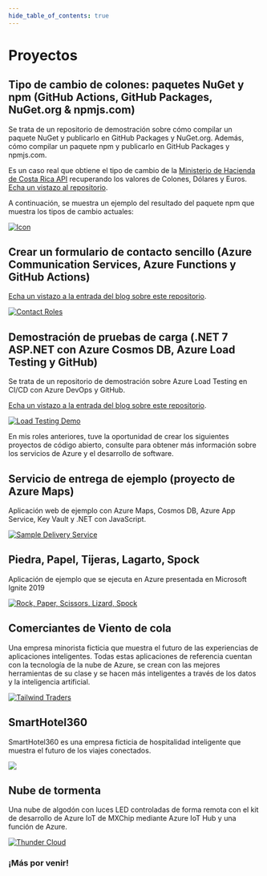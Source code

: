 ```yaml
---
hide_table_of_contents: true
---
```


# Proyectos

## Tipo de cambio de colones: paquetes NuGet y npm (GitHub Actions, GitHub Packages, NuGet.org & npmjs.com)

Se trata de un repositorio de demostración sobre cómo compilar un paquete NuGet y publicarlo en GitHub Packages y NuGet.org. Además, cómo compilar un paquete npm y publicarlo en GitHub Packages y npmjs.com.

Es un caso real que obtiene el tipo de cambio de la [Ministerio de Hacienda de Costa Rica API](https://api.hacienda.go.cr/indicadores/tc) recuperando los valores de Colones, Dólares y Euros.
[Echa un vistazo al repositorio](https://github.com/dsanchezcr/ColonesExchangeRate).

A continuación, se muestra un ejemplo del resultado del paquete npm que muestra los tipos de cambio actuales:

<ExchangeRates />

[![Icon](pathname:///img/blog/2023-11-06-ColonesExchangeRate/Icon.png)](https://github.com/dsanchezcr/ColonesExchangeRate)

## Crear un formulario de contacto sencillo (Azure Communication Services, Azure Functions y GitHub Actions)

[Echa un vistazo a la entrada del blog sobre este repositorio](/blog/building-a-contact-form-with-azure).

[![Contact Roles](pathname:///img/blog/2023-04-23-BuildContactForm/ContactFormResult.jpg)](https://github.com/dsanchezcr/ContactFormWithAzure)

## Demostración de pruebas de carga (.NET 7 ASP.NET con Azure Cosmos DB, Azure Load Testing y GitHub)

Se trata de un repositorio de demostración sobre Azure Load Testing en CI/CD con Azure DevOps y GitHub.

[Echa un vistazo a la entrada del blog sobre este repositorio](https://xpirit.com/adding-load-testing-to-your-workflows).

[![Load Testing Demo](pathname:///img/blog/2022-12-21-LoadTesting/LoadTestingWebApp.jpg)](https://github.com/dsanchezcr/LoadTestingDemo)

En mis roles anteriores, tuve la oportunidad de crear los siguientes proyectos de código abierto, consulte para obtener más información sobre los servicios de Azure y el desarrollo de software.

## Servicio de entrega de ejemplo (proyecto de Azure Maps)

Aplicación web de ejemplo con Azure Maps, Cosmos DB, Azure App Service, Key Vault y .NET con JavaScript.

[![Sample Delivery Service](https://raw.githubusercontent.com/dsanchezcr/SampleDeliveryService/main/Images/App.gif)](https://github.com/dsanchezcr/SampleDeliveryService)

## Piedra, Papel, Tijeras, Lagarto, Spock

Aplicación de ejemplo que se ejecuta en Azure presentada en Microsoft Ignite 2019

[![Rock, Paper, Scissors, Lizard, Spock](https://raw.githubusercontent.com/microsoft/RockPaperScissorsLizardSpock/main/Documents/Images/RPSLS.gif)](https://github.com/microsoft/RockPaperScissorsLizardSpock)

## Comerciantes de Viento de cola

Una empresa minorista ficticia que muestra el futuro de las experiencias de aplicaciones inteligentes. Todas estas aplicaciones de referencia cuentan con la tecnología de la nube de Azure, se crean con las mejores herramientas de su clase y se hacen más inteligentes a través de los datos y la inteligencia artificial.

[![Tailwind Traders](https://raw.githubusercontent.com/microsoft/TailwindTraders/master/Documents/Images/Logo.png)](https://github.com/microsoft/TailwindTraders)

## SmartHotel360

SmartHotel360 es una empresa ficticia de hospitalidad inteligente que muestra el futuro de los viajes conectados.

[![](https://raw.githubusercontent.com/microsoft/SmartHotel360/master/Documents/Images/Logo.png)](https://github.com/microsoft/SmartHotel360)

## Nube de tormenta

Una nube de algodón con luces LED controladas de forma remota con el kit de desarrollo de Azure IoT de MXChip mediante Azure IoT Hub y una función de Azure.

[![Thunder Cloud](https://raw.githubusercontent.com/dsanchezcr/Thundercloud/main/Images/Thundercloud.gif)](https://github.com/dsanchezcr/Thundercloud)

### ¡Más por venir!